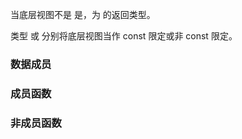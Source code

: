 {{cpp/ranges/zip_transform_view/title|''sentinel''}}
{{cpp/ranges/zip_transform_view/navbar}}
{{ddcl|since=c++23|notes={{mark expos}}|
template&lt; bool Const &gt;
class /*sentinel*/;
}}

当底层视图不是 {{lconcept|common_range}} 是，为 {{rlpt|end|zip_transform_view::end}} 的返回类型。

类型 {{c|/*sentinel*/&lt;true&gt;}} 或 {{c|/*sentinel*/&lt;false&gt;}} 分别将底层视图当作 const 限定或非 const 限定。

===数据成员===
{{dsc begin}}
{{dsc hitem|成员对象|定义}}
{{dsc expos mem obj|inner_|private=yes|{{rlpt|/#成员类型|''zentinel''&lt;Const&gt;}} 类型的哨位}}
{{dsc end}}

===成员函数===
{{dsc begin}}
{{dsc inc|cpp/ranges/adaptor/sentinel/dsc constructor|zip_transform_view}}
{{dsc end}}

===非成员函数===
{{dsc begin}}
{{dsc inc|cpp/ranges/adaptor/sentinel/dsc operator cmp|zip_transform_view}}
{{dsc inc|cpp/ranges/adaptor/sentinel/dsc operator-|zip_transform_view}}
{{dsc end}}

{{langlinks|de|en|es|ja|ru}}